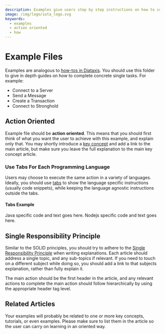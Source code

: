 ```yaml
---
description: Examples give users step by step instructions on how to complete a concrete task.
image: /img/logo/iota_logo.svg
keywords:
  - examples
  - action oriented
  - how
---
```


# Example Files

Examples are analogous to [how-tos in Diataxis](https://diataxis.fr/explanation/). You should use this folder to give in depth guides on how to complete concrete single tasks. For example:

- Connect to a Server
- Send a Message
- Create a Transaction
- Connect to Stronghold

## Action Oriented

Example file should be **action oriented**. This means that you should first think of what you want the user to achieve
with this example, and explain only that. You may shortly introduce a [key concept](../key_concepts/README.md) and add 
a link to the main article, but make sure you leave the full explanation to the main key concept article.

### Use Tabs For Each Programming Language

Users may choose to execute the same action in a variety of languages. Ideally, you should use
[tabs](https://docusaurus.io/docs/markdown-features/tabs) to show the language specific instructions (usually code
snippets), while keeping the language agnostic instructions outside the tabs.

#### Tabs Example

<Tabs groupId="language">
  <TabItem value="java" label="Java">
    Java specific code and text goes here.
  </TabItem>
  <TabItem value="nodejs" label="Nodejs">
    Nodejs specific code and text goes here.
  </TabItem>
</Tabs>

## Single Responsibility Principle

Similar to the SOLID principles, you should try to adhere to the 
[Single Responsibility Principle](https://en.wikipedia.org/wiki/Single-responsibility_principle) when writing
explanations. Each article should address a single topic, and any sub-topics if relevant. If you need to touch on a
different subject while doing so, you should add a link to that subjects explanation, rather than fully explain it.

The main action should be the first header in the article, and any relevant actions to complete the main action 
should follow hierarchically by using the appropriate header tag level.

## Related Articles

Your examples will probably be related to one or more key concepts, tutorials, or even examples. Please make sure 
to list them in the article so the user can carry on learning in an oriented way.
